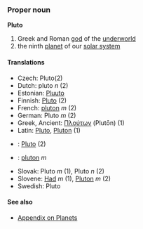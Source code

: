 === Proper noun ===
'''Pluto'''

# Greek and Roman [[god]] of the [[underworld]]
# the ninth [[planet]] of our [[solar system]]

==== Translations ====
*Czech: Pluto(2)
*Dutch: pluto ''n'' (2)
*Estonian: [[Pluuto]]
*Finnish: [[Pluto]] (2)
*French: [[pluton]] ''m'' (2)
*German: Pluto ''m'' (2)
*Greek, Ancient: [[Πλούτων]] (Plutōn) (1)
*Latin: [[Pluto]], [[Pluton]] (1)
*{{ms}}: [[Pluto]] (2)
*{{pl}}: [[pluton]] ''m''
*Slovak: Pluto ''m'' (1), Pluto ''n'' (2)
*Slovene: [[Had]] ''m'' (1), [[Pluton]] ''m'' (2)
*Swedish: Pluto

==== See also ====
*[[Wiktionary_Appendix:Planets|Appendix on Planets]]